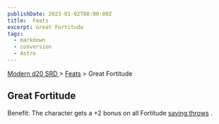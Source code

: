 ```yaml
---
publishDate: 2023-01-02T00:00:00Z
title:  Feats
excerpt: Great Fortitude
tags:
  - markdown
  - conversion
  - Astro
---
```


[ Modern d20 SRD ](/#modernD20) > [ Feats](modern-d20-srd-feats-index) > Great Fortitude

##  Great Fortitude

Benefit: The character gets a +2 bonus on all Fortitude [ saving throws](modern-d20-srd-basics-saving-throws) .

